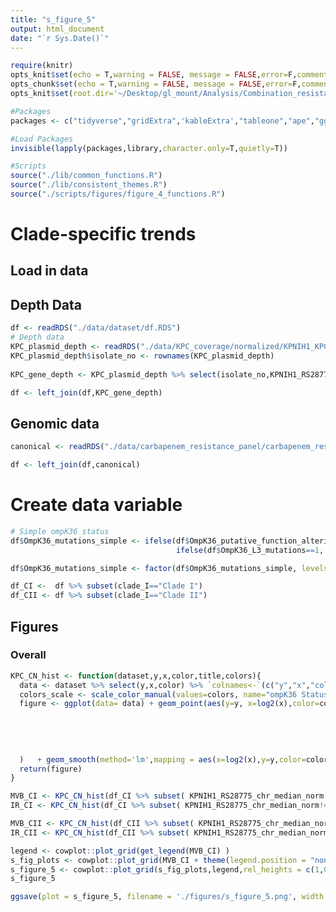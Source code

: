 ```yaml
---
title: "s_figure_5"
output: html_document
date: "`r Sys.Date()`"
---
```



```r
require(knitr)
opts_knit$set(echo = T,warning = FALSE, message = FALSE,error=F,comment=NA)
opts_chunk$set(echo = T,warning = FALSE, message = FALSE,error=F,comment=NA)
opts_knit$set(root.dir='~/Desktop/gl_mount/Analysis/Combination_resistance/pre-intro-blbli-resistance-ms/')
```

```r
#Packages
packages <- c("tidyverse","gridExtra",'kableExtra',"tableone","ape","ggtree","ggnewscale")

#Load Packages
invisible(lapply(packages,library,character.only=T,quietly=T))

#Scripts  
source("./lib/common_functions.R")   
source("./lib/consistent_themes.R")
source("./scripts/figures/figure_4_functions.R")
```

# Clade-specific trends

## Load in data
## Depth Data
```r
df <- readRDS("./data/dataset/df.RDS")
# Depth data
KPC_plasmid_depth <- readRDS("./data/KPC_coverage/normalized/KPNIH1_KPC_plasmid_depth_by_feature_median_chromosome_normalized.RDS")
KPC_plasmid_depth$isolate_no <- rownames(KPC_plasmid_depth)
                                         
KPC_gene_depth <- KPC_plasmid_depth %>% select(isolate_no,KPNIH1_RS28775_chr_median_norm)

df <- left_join(df,KPC_gene_depth)
```
## Genomic data
```r
canonical <- readRDS("./data/carbapenem_resistance_panel/carbapenem_resistance_panel_matrix.RDS")

df <- left_join(df,canonical)
``` 

# Create data variable
```r
# Simple ompK36 status
df$OmpK36_mutations_simple <- ifelse(df$OmpK36_putative_function_altering==1 | df$OmpK36_truncation_kleborate==1 ,"Putative function-altering variant (PFAV)",
                                     ifelse(df$OmpK36_L3_mutations==1, "Loop 3 insertion","No loop 3 insertion or PFAV"))

df$OmpK36_mutations_simple <- factor(df$OmpK36_mutations_simple, levels=rev(c("No loop 3 insertion or PFAV","Loop 3 insertion","Putative function-altering variant (PFAV)")))
```

```r
df_CI <-  df %>% subset(clade_I=="Clade I")
df_CII <- df %>% subset(clade_I=="Clade II")
```


## Figures

### Overall

```r
KPC_CN_hist <- function(dataset,y,x,color,title,colors){
  data <- dataset %>% select(y,x,color) %>% `colnames<-`(c("y","x","color"))
  colors_scale <- scale_color_manual(values=colors, name="ompK36 Status", guide = guide_legend(nrow=1, title.position = "top", label.position = "right")) 
  figure <- ggplot(data= data) + geom_point(aes(y=y, x=log2(x),color=color) ) + theme(legend.position = "bottom")  + theme_bw_me  + theme(legend.position = "bottom",
                                                                                                                                          axis.text =   element_text(size=20,color="black"),
                                                                                                                                          axis.title = element_text(size = 24,color="black"),
                                                                                                                                          legend.text =   element_text(size=22,color="black"),
                                                                                                                                          legend.title = element_text(size = 24,color="black"),
                                                                                                                                          plot.title = element_text(size = 26,color="black"),
  )   + geom_smooth(method='lm',mapping = aes(x=log2(x),y=y,color=color)) + ggtitle(title) + colors_scale
  return(figure)
}

```


```r
MVB_CI <- KPC_CN_hist(df_CI %>% subset( KPNIH1_RS28775_chr_median_norm!=0),y="MVB_log_2",x="KPNIH1_RS28775_chr_median_norm",color = "OmpK36_mutations_simple",title = "",colors = ompK36_colors) + ylab("Log-2 MVB MIC") + xlab("Log-2 KPC Copy Number") + ylim(-2.25,6) + xlim(-2.75,5)
IR_CI <- KPC_CN_hist(df_CI %>% subset( KPNIH1_RS28775_chr_median_norm!=0),y="IR_log_2",x="KPNIH1_RS28775_chr_median_norm",color = "OmpK36_mutations_simple",title = "",colors = ompK36_colors) + ylab("Log-2 IR MIC") + xlab("Log-2 KPC Copy Number") + ylim(-2.25,6)+ xlim(-2.75,5)

MVB_CII <- KPC_CN_hist(df_CII %>% subset( KPNIH1_RS28775_chr_median_norm!=0),y="MVB_log_2",x="KPNIH1_RS28775_chr_median_norm",color = "OmpK36_mutations_simple",title = "",colors = ompK36_colors) + ylab("Log-2 MVB MIC") + xlab("Log-2 KPC Copy Number") + ylim(-2.25,6)+ xlim(-2.75,5)
IR_CII <- KPC_CN_hist(df_CII %>% subset( KPNIH1_RS28775_chr_median_norm!=0),y="IR_log_2",x="KPNIH1_RS28775_chr_median_norm",color = "OmpK36_mutations_simple",title = "",colors = ompK36_colors) + ylab("Log-2 IR MIC") + xlab("Log-2 KPC Copy Number") + ylim(-2.25,6)+ xlim(-2.75,5)
```

```r
legend <- cowplot::plot_grid(get_legend(MVB_CI) )
s_fig_plots <- cowplot::plot_grid(MVB_CI + theme(legend.position = "none") ,IR_CI + theme(legend.position = "none"),MVB_CII+ theme(legend.position = "none"),IR_CII+ theme(legend.position = "none"),ncol=2,labels = "AUTO",label_size = 32)
s_figure_5 <- cowplot::plot_grid(s_fig_plots,legend,rel_heights = c(1,0.15),rel_widths=c(1,0.75),ncol=1)
s_figure_5
```
 
```r
ggsave(plot = s_figure_5, filename = './figures/s_figure_5.png', width = 13, height = 10.4,limitsize=FALSE)
```
 